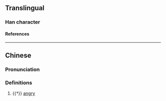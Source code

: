 {{character info}}
==Translingual==

===Han character===
{{Han char|rn=61|rad=心|as=14|sn=17|four=90023|canj=PYX|ids=⿰忄齊}}

====References====
{{Han ref|kx=0406.380|dkj=11377|dj=0747.310|hdz=42365.070|uh=61E0}}

----

==Chinese==
{{zh-forms|s=𫺊}}

===Pronunciation===
{{zh-pron
|m=qí
|c=cai4
|mc=y
|oc=y
}}

===Definitions===
{{zh-hanzi}}

# {{†}} [[angry]]